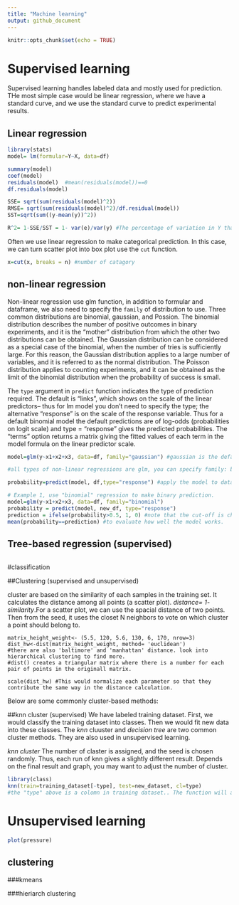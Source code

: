 ```yaml
---
title: "Machine learning"
output: github_document
---
```


```r
knitr::opts_chunk$set(echo = TRUE)
```

# Supervised learning 
Supervised learning handles labeled data and mostly used for prediction. THe most simple case would be linear regression, where we have a standard curve, and we use the standard curve to predict experimental results. 

## Linear regression
```r
library(stats)
model= lm(formular=Y~X, data=df)

summary(model)
coef(model)
residuals(model)  #mean(residuals(model))==0
df.residuals(model)

SSE= sqrt(sum(residuals(model)^2))
RMSE= sqrt(sum(residuals(model)^2)/df.residual(model))
SST=sqrt(sum((y-mean(y))^2))

R^2= 1-SSE/SST = 1- var(e)/var(y) #The percentage of variation in Y that can be explained by the model. 

```
Often we use linear regression to make categorical prediction. In this case, we can turn scatter plot into box plot use the ```cut``` function. 
```r
x=cut(x, breaks = n) #number of catagory
```

## non-linear regression 

Non-linear regression use glm function, in addition to formular and dataframe, we also need to specify the ```family``` of distribution to use. Three common distributions are binomial, gaussian, and Possion. The binomial distribution describes the number of positive outcomes in binary experiments, and it is the “mother” distribution from which the other two distributions can be obtained. The Gaussian distribution can be considered as a special case of the binomial, when the number of tries is sufficiently large. For this reason, the Gaussian distribution applies to a large number of variables, and it is referred to as the normal distribution. The Poisson distribution applies to counting experiments, and it can be obtained as the limit of the binomial distribution when the probability of success is small.

The ```type``` argument in ```predict``` function indicates the type of prediction required. The default is "links", which shows on the scale of the linear predictors-- thus for lm model you don't need to specify the type; the alternative "response" is on the scale of the response variable. Thus for a default binomial model the default predictions are of log-odds (probabilities on logit scale) and type = "response" gives the predicted probabilities. The "terms" option returns a matrix giving the fitted values of each term in the model formula on the linear predictor scale.

```r
model=glm(y~x1+x2+x3, data=df, family="gaussian") #gaussian is the default. 

#all types of non-linear regressions are glm, you can specify family: binomial, gaussian, Gamma (inverse), inverse.gaussian, poisson(link = "log"), quasi,quasibinomial,quasipoisson

probability=predict(model, df,type="response") #apply the model to data

# Example 1, use "binomial" regression to make binary prediction. 
model=glm(y~x1+x2+x3, data=df, family="binomial")
probability = predict(model, new_df, type="response")
prediction = ifelse(probability>0.5, 1, 0) #note that the cut-off is chosen arbitrarily and is context dependent. 
mean(probability==prediction) #to evaluate how well the model works.  
```

## Tree-based regression (supervised)
```r

```

#classification

##Clustering (supervised and unsupervised)

cluster are based on the similarity of each samples in the training set. It calculates the distance among all points (a scatter plot). *distance= 1- similarity*.For a scatter plot, we can use the spacial distance of two points. Then from the seed, it uses the closet N neighbors to vote on which cluster a point should belong to. 

```{}
matrix_height_weight<- (5.5, 120, 5.6, 130, 6, 170, nrow=3)
dist_hw<-dist(matrix_height_weight, method= 'euclidean')
#there are also 'baltimore' and 'manhattan' distance. look into hierarchical clustering to find more. 
#dist() creates a triangular matrix where there is a number for each pair of points in the originall matrix. 

scale(dist_hw) #This would normalize each parameter so that they contribute the same way in the distance calculation. 
```

Below are some commonly cluster-based methods: 

##knn cluster (supervised)
We have labeled training dataset. First, we would classify the training dataset into classes. Then we would fit new data into these classes. The *knn* cluuster and *decision tree* are two common cluster methods. They are also used in unsupervised learning. 

*knn cluster* 
The number of claster is assigned, and the seed is chosen randomly. Thus, each run of knn gives a slightly different result. Depends on the final result and graph, you may want to adjust the number of cluster. 

```r
library(class)
knn(train=training_dataset[-type], test=new_dataset, cl=type)
#the "type" above is a colomn in training dataset.. The function will assign the cluter for each point instead. 


```

# Unsupervised learning

```r
plot(pressure)
```

## clustering

###kmeans

###hieriarch clustering 


